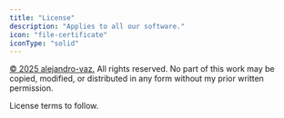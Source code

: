 ```yaml
---
title: "License"
description: "Applies to all our software."
icon: "file-certificate"
iconType: "solid"
---
```


[© 2025 alejandro-vaz.](https://github.com/alejandro-vaz) All rights reserved. No part of this work may be copied,
modified, or distributed in any form without my prior written permission.

License terms to follow.